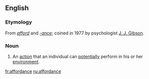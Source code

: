 ==English==

===Etymology===
From ''[[afford]]'' and ''[[-ance]]''; coined in 1977 by psychologist [[w:J. J. Gibson|J. J. Gibson]].

===Noun===
{{wikipedia}}
{{en-noun}}

# An [[action]] that an individual can [[potential]]ly perform in his or her [[environment]].

[[fr:affordance]]
[[ru:affordance]]